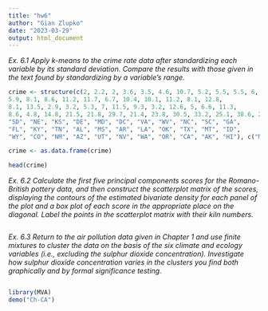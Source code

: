 ```yaml
---
title: "hw6"
author: "Gian Zlupko"
date: "2023-03-29"
output: html_document
---
```



*Ex. 6.1 Apply k-means to the crime rate data after standardizing each variable by its standard deviation. Compare the results with those given in the text found by standardizing by a variable’s range.*

```r
crime <- structure(c(2, 2.2, 2, 3.6, 3.5, 4.6, 10.7, 5.2, 5.5, 5.5, 6, 8.9, 11.3, 3.1, 2.5, 1.8, 9.2, 1, 4, 3.1, 4.4, 4.9, 9, 31, 7.1,
5.9, 8.1, 8.6, 11.2, 11.7, 6.7, 10.4, 10.1, 11.2, 8.1, 12.8,
8.1, 13.5, 2.9, 3.2, 5.3, 7, 11.5, 9.3, 3.2, 12.6, 5, 6.6, 11.3,
8.6, 4.8, 14.8, 21.5, 21.8, 29.7, 21.4, 23.8, 30.5, 33.2, 25.1, 38.6, 25.9, 32.4, 67.4, 20.1, 31.8, 12.5, 29.2, 11.6, 17.7, 24.6, 32.9, 56.9, 43.6, 52.4, 26.5, 18.9, 26.4, 41.3, 43.9, 52.7, 23.1, 47, 28.4, 25.8, 28.9, 40.1, 36.4, 51.6, 17.3, 20, 21.9, 42.3, 46.9, 43, 25.3, 64.9, 53.4, 51.1, 44.9, 72.7, 31, 28, 24, 22, 193, 119, 192, 514, 269, 152, 142, 90, 325, 301, 73, 102, 42, 170, 7, 16, 51, 80, 124, 304, 754, 106, 41, 88, 99, 214, 367, 83, 208, 112, 65, 80, 224, 107, 240, 20, 21, 22, 145, 130, 169, 59, 287, 135, 206, 343, 88, 106, 102, 92, 103, 331, 192, 205, 431, 265, 176, 235, 186, 434, 424, 162, 148, 179, 370, 32, 87,184, 252, 241, 476, 668, 167, 99, 354, 525, 319, 605, 222, 274, 408, 172, 278, 482, 285, 354, 118, 178, 243, 329, 538, 437, 180,354, 244, 286, 521, 401, 103, 803, 755, 949, 1071, 1294, 1198, 1221, 1071, 735, 988, 887, 1180, 1509, 783, 1004, 956, 1136, 385, 554, 748, 1188, 1042, 1296, 1728, 813, 625, 1225, 1340, 1453, 2221, 824, 1325, 1159, 1076, 1030, 1461, 1787, 2049, 783, 1003, 817, 1792, 1845, 1908, 915, 1604, 1861, 1967, 1696, 1162, 1339, 2347, 2208, 2697, 2189, 2568, 2758, 2924, 2822, 1654, 2574,2333, 2938, 3378, 2802, 2785, 2801, 2500, 2049, 1939, 2677, 3008, 3090, 2978, 4131, 2522, 1358, 2423, 2846, 2984, 4373, 1740, 2126, 2304, 1845, 2305, 3417, 3142, 3987, 3314, 2800, 3078, 4231, 3712, 4337, 4074, 3489, 4267, 4163, 3384, 3910, 3759, 164, 228, 181, 906, 705, 447, 637, 776, 354, 376, 328, 628, 800, 254, 288, 158, 439, 120, 99, 168, 258, 272, 545, 975, 219, 169, 208, 277, 430, 598, 193, 544, 267, 150, 195, 442, 649, 714, 215, 181, 169, 486, 343, 419, 223, 478, 315, 402, 762, 604, 328), .Dim = c(51L, 7L), .Dimnames = list(c("ME", "NH", "VT", "MA", "RI", "CT", "NY", "NJ", "PA", "OH", "IN", "IL", "MI", "WI", "MN", "IA", "MO", "ND",
"SD", "NE", "KS", "DE", "MD", "DC", "VA", "WV", "NC", "SC", "GA",
"FL", "KY", "TN", "AL", "MS", "AR", "LA", "OK", "TX", "MT", "ID",
"WY", "CO", "NM", "AZ", "UT", "NV", "WA", "OR", "CA", "AK", "HI"), c("Murder", "Rape", "Robbery", "Assault", "Burglary", "Theft","Vehicle")))

crime <- as.data.frame(crime)

head(crime)
```



*Ex. 6.2 Calculate the first five principal components scores for the Romano- British pottery data, and then construct the scatterplot matrix of the scores, displaying the contours of the estimated bivariate density for each panel of the plot and a box plot of each score in the appropriate place on the diagonal. Label the points in the scatterplot matrix with their kiln numbers.*

```r

```





*Ex. 6.3 Return to the air pollution data given in Chapter 1 and use finite mixtures to cluster the data on the basis of the six climate and ecology variables (i.e., excluding the sulphur dioxide concentration). Investigate how sulphur dioxide concentration varies in the clusters you find both graphically and by formal significance testing.*


```r

```






```r
library(MVA)
demo("Ch-CA")
```



